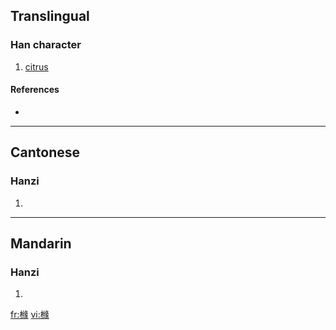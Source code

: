 {{also|櫞}}
==Translingual==

===Han character===
{{Han char|rn=75|rad=木|as=12|sn=16|four=|canj=木女一人 (DVMO)}}

# [[citrus]]

====References====
* {{Han ref|kx=0555.311|hdz=21298.020|uh=6A7C|ud=27260}}

----

==Cantonese==

===Hanzi===
{{yue-hanzi|jyut=|y=yun4}}

# {{defn|Cantonese}}

----

==Mandarin==

===Hanzi===
{{cmn-hanzi|tra=櫞|pin=[[yuán]] ([[yuan2]])|wg=yüan<sup>2</sup>}}

# {{defn|Mandarin}}

[[fr:橼]]
[[vi:橼]]